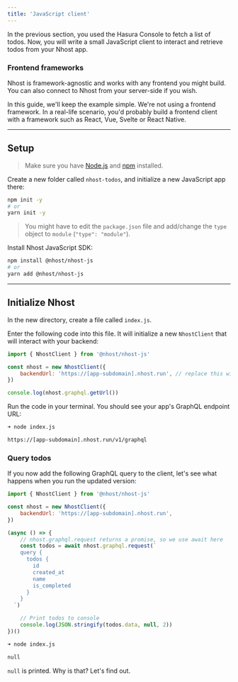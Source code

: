 ```yaml
---
title: 'JavaScript client'
---
```


In the previous section, you used the Hasura Console to fetch a list of todos. Now, you will write a small JavaScript client to interact and retrieve todos from your Nhost app.

### Frontend frameworks

Nhost is framework-agnostic and works with any frontend you might build. You can also connect to Nhost from your server-side if you wish.

In this guide, we'll keep the example simple. We're not using a frontend framework. In a real-life scenario, you'd probably build a frontend client with a framework such as React, Vue, Svelte or React Native.

---

## Setup

> Make sure you have [Node.js](https://nodejs.org) and [npm](https://docs.npmjs.com/getting-started) installed.

Create a new folder called `nhost-todos`, and initialize a new JavaScript app there:

```sh
npm init -y
# or
yarn init -y
```

> You might have to edit the `package.json` file and add/change the `type` object to `module` (`"type": "module"`).

Install Nhost JavaScript SDK:

```sh
npm install @nhost/nhost-js
# or
yarn add @nhost/nhost-js
```

---

## Initialize Nhost

In the new directory, create a file called `index.js`.

Enter the following code into this file. It will initialize a new `NhostClient` that will interact with your backend:

```js
import { NhostClient } from '@nhost/nhost-js'

const nhost = new NhostClient({
    backendUrl: 'https://[app-subdomain].nhost.run', // replace this with the backend URL of your app
})

console.log(nhost.graphql.getUrl())
```

Run the code in your terminal. You should see your app's GraphQL endpoint URL:

```sh
➜ node index.js

https://[app-subdomain].nhost.run/v1/graphql
```

### Query todos

If you now add the following GraphQL query to the client, let's see what happens when you run the updated version:

```js
import { NhostClient } from '@nhost/nhost-js'

const nhost = new NhostClient({
    backendUrl: 'https://[app-subdomain].nhost.run',
})

(async () => {
    // nhost.graphql.request returns a promise, so we use await here
    const todos = await nhost.graphql.request(`
    query {
      todos {
        id
        created_at
        name
        is_completed
      }
    }
  `)

    // Print todos to console
    console.log(JSON.stringify(todos.data, null, 2))
})()
```

```sh
➜ node index.js

null
```

`null` is printed. Why is that? Let's find out.
